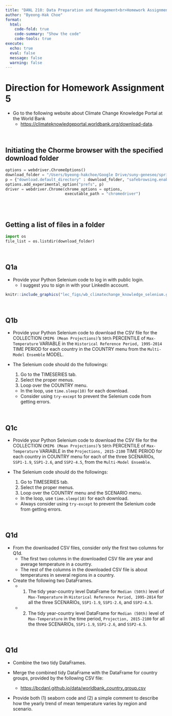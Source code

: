 ```yaml
---
title: "DANL 210: Data Preparation and Management<br>Homework Assignment 5"
author: "Byeong-Hak Choe"
format: 
  html:
    code-fold: true
    code-summary: "Show the code"
    code-tools: true
execute:
  echo: true
  eval: false
  message: false
  warning: false
---
```


# Direction for Homework Assignment 5

- Go to the following website about Climate Change Knowledge Portal at the World Bank
  - [https://climateknowledgeportal.worldbank.org/download-data](https://climateknowledgeportal.worldbank.org/download-data).

<br>

## Initiating the Chorme browser with the specified download folder
```python
options = webdriver.ChromeOptions()
download_folder = "/Users/byeong-hakchoe/Google Drive/suny-geneseo/spring2023/lecture_codes/data"
p = {"download.default_directory" : download_folder, "safebrowsing.enabled" : "false"}
options.add_experimental_option("prefs", p)
driver = webdriver.Chrome(chrome_options = options, 
                          executable_path = "chromedriver")
                          
```

<br>

## Getting a list of files in a folder
```python
import os
file_list = os.listdir(download_folder)
```

<br>

## Q1a

- Provide your Python Selenium code to log in with public login.
  - I suggest you to sign in with your LinkedIn account.

```r
knitr::include_graphics("lec_figs/wb_climatechange_knowledge_selenium.gif")
```

<br>

## Q1b
- Provide your Python Selenium code to download the CSV file for the COLLECTION `CMIP6 (Mean Projections)`'s `50th` PERCENTILE of `Max-Temperature` VARIABLE in the `Historical Reference Period, 1995-2014` TIME PERIOD for each country in the COUNTRY menu from the `Multi-Model Ensemble` MODEL.


- The Selenium code should do the followings:
  1. Go to the TIMESERIES tab.
  2. Select the proper menus.
  3. Loop over the COUNTRY menu.
  - In the loop, use `time.sleep(10)` for each download.
  - Consider using `try-except` to prevent the Selenium code from getting errors.
  
<br>



## Q1c
- Provide your Python Selenium code to download the CSV file for the COLLECTION `CMIP6 (Mean Projections)`'s `50th` PERCENTILE of `Max-Temperature` VARIABLE in the `Projections, 2015-2100` TIME PERIOD for each country in COUNTRY menu for each of the three SCENARIOs, `SSP1-1.9`, `SSP1-2.6`, and `SSP2-4.5`, from the `Multi-Model Ensemble`.


- The Selenium code should do the followings:
  1. Go to TIMESERIES tab.
  2. Select the proper menus.
  3. Loop over the COUNTRY menu and the SCENARIO menu.
  - In the loop, use `time.sleep(10)` for each download.
  - Always consider using `try-except` to prevent the Selenium code from getting errors.


<br>


## Q1d

- From the downloaded CSV files, consider only the first two columns for Q1d.
  - The first two columns in the downloaded CSV file are year and average temperature in a country.
  - The rest of the columns in the downloaded CSV file is about temperatures in several regions in a country.


- Create the following two DataFrames.
  - 1. The tidy year-country level DataFrame for `Median (50th)` level of `Max-Temperature` in `Historical Reference Period, 1995-2014` for all the three SCENARIOs, `SSP1-1.9`, `SSP1-2.6`, and `SSP2-4.5`.
  - 2. The tidy year-country level DataFrame for `Median (50th)` level of `Max-Temperature` in the time period, `Projection, 2015-2100` for all the three SCENARIOs, `SSP1-1.9`, `SSP1-2.6`, and `SSP2-4.5`.





<br>


## Q1d
- Combine the two tidy DataFrames.


- Merge the combined tidy DataFrame with the DataFrame for country groups, provided by the following CSV file: 
  - [https://bcdanl.github.io/data/worldbank_country_group.csv](https://bcdanl.github.io/data/worldbank_country_group.csv)


- Provide both (1) seaborn code and (2) a simple comment to describe how the yearly trend of mean temperature varies by region and scenario.




